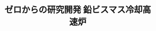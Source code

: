 ﻿---
title: "ゼロからの研究開発 鉛ビスマス冷却高速炉"
category: "環境・社会理工学院院"
vol: "81"
interviewee: "高橋 実"
url: ""
tags: []
pdf: "81-4-takahashi.pdf"
career: ""
preface: "高橋研究室では将来の原子力発電において利用が検討されている鉛ビスマス冷却高速炉について研究を行なっている。本稿では原子力発電の基本的な分類や発電方法を取り上げ、その中でも高橋研究室で行われている、鉛ビスマス冷却高速炉における設計・理論の提唱、炉材料の腐食実験や酸素濃度の制御について深く掘り下げていく。"
---
